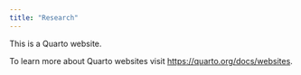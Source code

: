 ```yaml
---
title: "Research"
---
```


This is a Quarto website.

To learn more about Quarto websites visit <https://quarto.org/docs/websites>.

